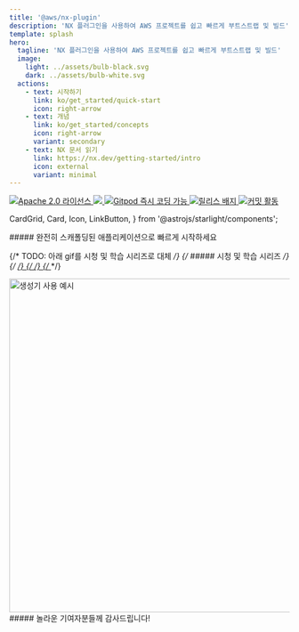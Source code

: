 ```yaml
---
title: '@aws/nx-plugin'
description: 'NX 플러그인을 사용하여 AWS 프로젝트를 쉽고 빠르게 부트스트랩 및 빌드'
template: splash
hero:
  tagline: 'NX 플러그인을 사용하여 AWS 프로젝트를 쉽고 빠르게 부트스트랩 및 빌드'
  image:
    light: ../assets/bulb-black.svg
    dark: ../assets/bulb-white.svg
  actions:
    - text: 시작하기
      link: ko/get_started/quick-start
      icon: right-arrow
    - text: 개념
      link: ko/get_started/concepts
      icon: right-arrow
      variant: secondary
    - text: NX 문서 읽기
      link: https://nx.dev/getting-started/intro
      icon: external
      variant: minimal
---
```


<p class="badges">
  <a href="https://opensource.org/licenses/Apache-2.0">
    <img
      src="https://img.shields.io/badge/License-Apache%202.0-yellowgreen.svg"
      alt="Apache 2.0 라이선스"
    />
  </a>
  <a href="https://codecov.io/gh/awslabs/nx-plugin-for-aws">
    <img src="https://codecov.io/gh/awslabs/nx-plugin-for-aws/graph/badge.svg?token=X27pgFfxuQ" />
  </a>
  <a href="https://gitpod.io/new/?workspaceClass=g1-large#https://github.com/awslabs/nx-plugin-for-aws">
    <img
      src="https://img.shields.io/badge/Gitpod-ready--to--code-blue?logo=gitpod"
      alt="Gitpod 즉시 코딩 가능"
    />
  </a>
  <a href="https://github.com/awslabs/nx-plugin-for-aws/actions/workflows/ci.yml">
    <img
      src="https://github.com/awslabs/nx-plugin-for-aws/actions/workflows/ci.yml/badge.svg"
      alt="릴리스 배지"
    />
  </a>
  <a href="https://github.com/awslabs/nx-plugin-for-aws/commits/main">
    <img
      src="https://img.shields.io/github/commit-activity/w/awslabs/nx-plugin-for-aws"
      alt="커밋 활동"
    />
  </a>
</p>

  CardGrid,
  Card,
  Icon,
  LinkButton,
} from '@astrojs/starlight/components';

<div class='container three-column grid-icons'>
##### 완전히 스캐폴딩된 애플리케이션으로 빠르게 시작하세요

<CardGrid className="foo">
  <Card title="프로젝트에 컴포넌트 추가">
    <Icon name="puzzle" size="100px"/>
  </Card>
  <Card title="코드 공유 및 원활한 협업">
    <Icon name="seti:bicep" size="100px"/>
  </Card>
  <Card title="원하는 방식으로 프로젝트 맞춤 설정">
    <Icon name="seti:config" size="100px"/>
  </Card>
</CardGrid>
</div>

<div class='container'>

{/* TODO: 아래 gif를 시청 및 학습 시리즈로 대체 */}
{/* ##### 시청 및 학습 시리즈 */}
{/* <a href="/videos/course/overview"> */}
{/* <VideoPlayer link="https://www.youtube.com/watch?v=5u0Ds7wzUeI" /> */}
{/* </a> */}

<div style={{ width: '100%' }}>
  <Image
    style={{ margin: 'auto' }}
    src={websiteGeneratorGif}
    alt="생성기 사용 예시"
    width="800"
    height="600"
  />
</div>

</div>

<div class="container">
  ##### 놀라운 기여자분들께 감사드립니다!
  <ContributorList githubRepo="awslabs/nx-plugin-for-aws" />
</div>